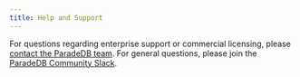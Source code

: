 ```yaml
---
title: Help and Support
---
```


For questions regarding enterprise support or commercial licensing, please [contact the ParadeDB team](mailto:hello@paradedb.com).
For general questions, please join the [ParadeDB Community Slack](https://join.slack.com/t/paradedbcommunity/shared_invite/zt-2lkzdsetw-OiIgbyFeiibd1DG~6wFgTQ).
